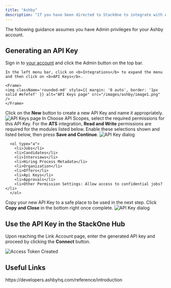 ```yaml
---
title: "Ashby"
description: "If you have been directed to StackOne to integrate with Ashby, the following steps will help you understand the process and any necessary actions to configure successful integration."
---
```



<Warning>
  The following guidance assumes you have Admin privileges for your Ashby
  account.
</Warning>

## Generating an API Key

<Steps>
  <Step title="Sign-in and open Integrations">
    Sign in to <a href="https://app.ashbyhq.com/signin">your account</a> and click the Admin <Icon icon="gear" iconType="regular" /> button on the top bar.

    In the left menu bar, click on <b>Integrations</b> to expand the menu and then click on <b>API Keys</b>.

    <Frame>
    <img className='rounded-md' style={{ margin: '0 auto', border: '1px solid #efefef' }} alt="API Keys page" src="/images/ashby/image1.png" />
    </Frame>
  </Step>

  <Step title="Add a new API key">
    Click on the <Icon icon="plus" iconType="regular" /> <b>New</b> button to create a new API Key and name it appropriately.
    <Frame>
      <img className='rounded-md' style={{ width: '400px', margin: '0 auto', border: '1px solid #efefef' }} alt="API Keys page" src="/images/ashby/image2.png" />
    </Frame>
  </Step>

  <Step title="Select the Appropriate API Scopes">
      In Choose API Scopes, select the required permissions for this API Key. For the <b>ATS</b> integration, <b>Read and Write</b> permissions are required for the modules listed below. Enable these selections shown and listed below, then press <b>Save and Continue</b>.   
      <Frame>
        <img className='rounded-md' style={{ width: '400px', margin: '0 auto', border: '1px solid #efefef' }} alt="API Key dialog" src="/images/ashby/image3.png" />
      </Frame>

      <ol type="a">
        <li>Jobs</li>
        <li>Candidates</li>
        <li>Interviews</li>
        <li>Hiring Process Metadata</li>
        <li>Organization</li>
        <li>Offers</li>
        <li>Api Keys</li>
        <li>Approvals</li>
        <li>Other Permission Settings: Allow access to confidential jobs?</li>
      </ol>
  </Step>

  <Step title="Copy the API key to clipboard">
    Copy your new API Key to a safe place to be used in the next step. Click <b>Copy and Close</b> in the bottom right once complete.
    <Frame>
      <img className='rounded-md' style={{ width: '400px', margin: '0 auto', border: '1px solid #efefef' }} alt="API Key dialog" src="/images/ashby/image4.png" />
    </Frame>
  </Step>
</Steps>

## Use the API Key in the StackOne Hub

Upon reaching the Link Account page, enter the generated API key and proceed by clicking the <b>Connect</b> button.

<Frame>
  <img
    className="rounded-md"
    style={{ width: "400px", margin: "0 auto", border: "1px solid #efefef" }}
    alt="Access Token Created"
    src="/images/ashby/image5.png"
  />
</Frame>

<IntegrationFooter />

## Useful Links
<Card title="API Reference" icon="link" href="https://developers.ashbyhq.com/reference/introduction">
    https://developers.ashbyhq.com/reference/introduction
</Card>